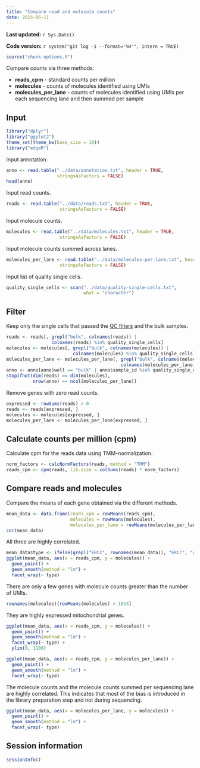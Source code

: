 ```yaml
---
title: "Compare read and molecule counts"
date: 2015-06-11
---
```


**Last updated:** `r Sys.Date()`

**Code version:** `r system("git log -1 --format='%H'", intern = TRUE)`

```r
source("chunk-options.R")
```

Compare counts via three methods:

*  **reads_cpm** - standard counts per million
*  **molecules** - counts of molecules identified using UMIs
*  **molecules_per_lane** - counts of molecules identified using UMIs per each sequencing lane and then summed per sample

## Input

```r
library("dplyr")
library("ggplot2")
theme_set(theme_bw(base_size = 16))
library("edgeR")
```

Input annotation.

```r
anno <- read.table("../data/annotation.txt", header = TRUE,
                   stringsAsFactors = FALSE)
head(anno)
```

Input read counts.

```r
reads <- read.table("../data/reads.txt", header = TRUE,
                    stringsAsFactors = FALSE)
```

Input molecule counts.

```r
molecules <- read.table("../data/molecules.txt", header = TRUE,
                    stringsAsFactors = FALSE)
```

Input molecule counts summed across lanes.

```r
molecules_per_lane <- read.table("../data/molecules-per-lane.txt", header = TRUE,
                    stringsAsFactors = FALSE)
```

Input list of quality single cells.

```r
quality_single_cells <- scan("../data/quality-single-cells.txt",
                             what = "character")
```

## Filter

Keep only the single cells that passed the [QC filters](qc-cell-ipsc.html) and the bulk samples.

```r
reads <- reads[, grepl("bulk", colnames(reads)) |
                 colnames(reads) %in% quality_single_cells]
molecules <- molecules[, grepl("bulk", colnames(molecules)) |
                         colnames(molecules) %in% quality_single_cells]
molecules_per_lane <- molecules_per_lane[, grepl("bulk", colnames(molecules_per_lane)) |
                                           colnames(molecules_per_lane) %in% quality_single_cells]
anno <- anno[anno$well == "bulk" | anno$sample_id %in% quality_single_cells, ]
stopifnot(dim(reads) == dim(molecules),
          nrow(anno) == ncol(molecules_per_lane))
```

Remove genes with zero read counts.

```r
expressed <- rowSums(reads) > 0
reads <- reads[expressed, ]
molecules <- molecules[expressed, ]
molecules_per_lane <- molecules_per_lane[expressed, ]
```

## Calculate counts per million (cpm)

Calculate cpm for the reads data using TMM-normalization.

```r
norm_factors <- calcNormFactors(reads, method = "TMM")
reads_cpm <- cpm(reads, lib.size = colSums(reads) * norm_factors)
```

## Compare reads and molecules

Compare the means of each gene obtained via the different methods.

```r
mean_data <- data.frame(reads_cpm = rowMeans(reads_cpm),
                        molecules = rowMeans(molecules),
                        molecules_per_lane = rowMeans(molecules_per_lane))
cor(mean_data)
```

All three are highly correlated.

```r
mean_data$type <- ifelse(grepl("ERCC", rownames(mean_data)), "ERCC", "gene")
ggplot(mean_data, aes(x = reads_cpm, y = molecules)) +
  geom_point() +
  geom_smooth(method = "lm") +
  facet_wrap(~ type)
```

There are only a few genes with molecule counts greater than the number of UMIs.

```r
rownames(molecules)[rowMeans(molecules) > 1024]
```

They are highly expressed mitochondrial genes.

```r
ggplot(mean_data, aes(x = reads_cpm, y = molecules)) +
  geom_point() +
  geom_smooth(method = "lm") +
  facet_wrap(~ type) +
  ylim(0, 1100)
```


```r
ggplot(mean_data, aes(x = reads_cpm, y = molecules_per_lane)) +
  geom_point() +
  geom_smooth(method = "lm") +
  facet_wrap(~ type)
```

The molecule counts and the molecule counts summed per sequencing lane are highly correlated.
This indicates that most of the bias is introduced in the library preparation step and not during sequencing.

```r
ggplot(mean_data, aes(x = molecules_per_lane, y = molecules)) +
  geom_point() +
  geom_smooth(method = "lm") +
  facet_wrap(~ type)
```

## Session information

```r
sessionInfo()
```
